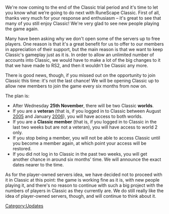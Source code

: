 {{Update|date = 25 November 2009}}

We're now coming to the end of the Classic trial period and it's time to let you know what we’re going to do next with RuneScape Classic. First of all, thanks very much for your response and enthusiasm – it's great to see that many of you still enjoy Classic! We're very glad to see new people playing the game again.

Many have been asking why we don't open some of the servers up to free players. One reason is that it's a great benefit for us to offer to our members in appreciation of their support, but the main reason is that we want to keep Classic's gameplay just as it is. In order to allow an unlimited number of accounts into Classic, we would have to make a lot of the big changes to it that we have made to RS2, and then it wouldn't be Classic any more.

There is good news, though, if you missed out on the opportunity to join Classic this time: it's not the last chance! We will be opening Classic up to allow new members to join the game every six months from now on.

The plan is:
*After Wednesday '''25th November''', there will be two Classic '''worlds'''.
*If you are a '''veteran''' (that is, if you logged in to Classic between August [[2005]] and January [[2006]]), you will have access to both worlds.
*If you are a '''Classic member''' (that is, if you logged in to Classic in the last two weeks but are not a veteran), you will have access to world 2 only.
*If you stop being a member, you will not be able to access Classic until you become a member again, at which point your access will be restored.
*If you did not log in to Classic in the past two weeks, you will get another chance in around six months' time. We will announce the exact dates nearer to the time. 

As for the player-owned servers idea, we have decided not to proceed with it in Classic at this point: the game is working fine as it is, with new people playing it, and there's no reason to continue with such a big project with the numbers of players in Classic as they currently are. We do still really like the idea of player-owned servers, though, and will continue to think about it.
[[Category:Updates]]
